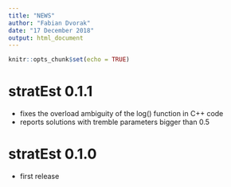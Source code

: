 ```yaml
---
title: "NEWS"
author: "Fabian Dvorak"
date: "17 December 2018"
output: html_document
---
```


```r
knitr::opts_chunk$set(echo = TRUE)
```

# stratEst 0.1.1

* fixes the overload ambiguity of the log() function in C++ code
* reports solutions with tremble parameters bigger than 0.5

# stratEst 0.1.0

* first release
